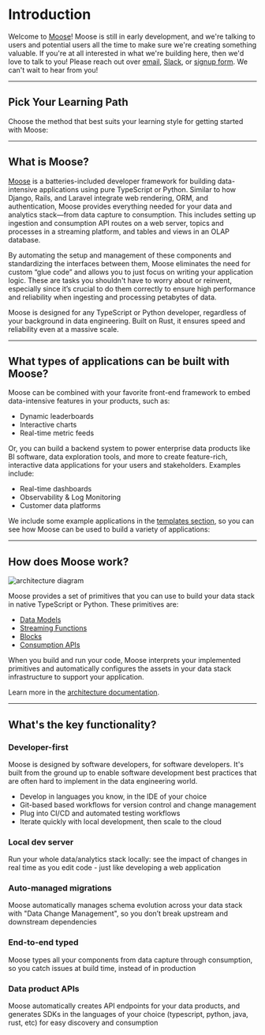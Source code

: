 
# Introduction

Welcome to [Moose](https://www.moosejs.com/)! Moose is still in early development, and we're talking
to users and potential users all the time to make sure we're creating something valuable. If you're at all
interested in what we're building here, then we'd love to talk to you!
Please reach out over [email](mailto:hello@moosejs.dev),
[Slack](https://join.slack.com/t/moose-community/shared_invite/zt-2fjh5n3wz-cnOmM9Xe9DYAgQrNu8xKxg),
or [signup form](https://fiveonefour.typeform.com/signup). We can't wait to hear from you!

---

## Pick Your Learning Path

Choose the method that best suits your learning style for getting started with Moose:

<div className="flex md:flex-row flex-col justify-start items-center">
  <CTACard
    title="Quick Start"
    description="Get up and running with your own Moose project in minutes"
    ctaLink="/new-project"
    Icon={Zap}
  />
  <CTACard
    title="Tutorial"
    description="Learn by building an end-to-end Moose application through a guided tutorial"
    ctaLink="/learn-moose"
    Icon={GraduationCap}
  />
</div>

---

## What is Moose?

[Moose](https://www.moosejs.com) is a batteries-included developer framework for building data-intensive applications using pure TypeScript or Python. Similar to how Django, Rails, and Laravel integrate web rendering, ORM, and authentication, Moose provides everything needed for your data and analytics stack—from data capture to consumption. This includes setting up ingestion and consumption API routes on a web server, topics and processes in a streaming platform, and tables and views in an OLAP database.

By automating the setup and management of these components and standardizing the interfaces between them, Moose eliminates the need for custom “glue code” and allows you to just focus on writing your application logic. These are tasks you shouldn't have to worry about or reinvent, especially since it’s crucial to do them correctly to ensure high performance and reliability when ingesting and processing petabytes of data.

Moose is designed for any TypeScript or Python developer, regardless of your background in data engineering. Built on Rust, it ensures speed and reliability even at a massive scale.

---

## What types of applications can be built with Moose?

Moose can be combined with your favorite front-end framework to embed data-intensive features in your products, such as:

- Dynamic leaderboards
- Interactive charts
- Real-time metric feeds

Or, you can build a backend system to power enterprise data products like BI software, data exploration tools, and more to create feature-rich, interactive data applications for your users and stakeholders. Examples include:

- Real-time dashboards
- Observability & Log Monitoring
- Customer data platforms

We include some example applications in the [templates section](/templates), so you can see how Moose can be used to build a variety of applications:

<Cards>
  <Card title="Product Analytics" href="/examples/product-analytics" />
</Cards>

---

## How does Moose work?

![architecture diagram](/img-diagram-full-dark.svg)

Moose provides a set of primitives that you can use to build your data stack in native TypeScript or Python. These primitives are:

- [Data Models](https://docs.moosejs.com/building/data-models)
- [Streaming Functions](https://docs.moosejs.com/building/process-data)
- [Blocks](https://docs.moosejs.com/building/aggregations)
- [Consumption APIs](https://docs.moosejs.com/building/consumption-apis)

When you build and run your code, Moose interprets your implemented primitives and automatically configures the assets in your data stack infrastructure to support your application.

Learn more in the [architecture documentation](https://docs.moosejs.com/getting-started/architecture).

---

## What's the key functionality?

### Developer-first

Moose is designed by software developers, for software developers. It's built from the ground up to enable
software development best practices that are often hard to implement in the data engineering world.

- Develop in languages you know, in the IDE of your choice
- Git-based based workflows for version control and change management
- Plug into CI/CD and automated testing workflows
- Iterate quickly with local development, then scale to the cloud

### Local dev server

Run your whole data/analytics stack locally: see the impact of changes in real time as you edit code -
just like developing a web application

### Auto-managed migrations

Moose automatically manages schema evolution across your data stack with "Data Change Management", so you
don’t break upstream and downstream dependencies

### End-to-end typed

Moose types all your components from data capture through consumption, so you catch issues at build time,
instead of in production

### Data product APIs

Moose automatically creates API endpoints for your data products, and generates SDKs in the languages of
your choice (typescript, python, java, rust, etc) for easy discovery and consumption
